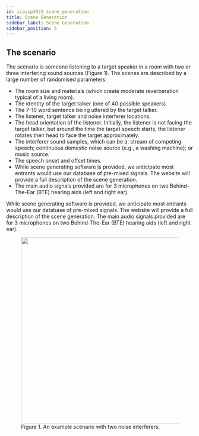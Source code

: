 ```yaml
---
id: icassp2023_scene_generation
title: Scene Generation
sidebar_label: Scene Generation
sidebar_position: 5
---
```



## The scenario
The scenario is someone listening to a target speaker in a room with two or three interfering sound sources (Figure 1). The scenes are described by a large number of randomised parameters:
- The room size and materials (which create moderate reverberation typical of a living room).
- The identity of the target talker (one of 40 possible speakers).
- The 7-10 word sentence being uttered by the target talker.
- The listener, target talker and noise interferer locations.
- The head orientation of the listener. Initially, the listener is not facing the target talker, but around the time the target speech starts, the listener rotates their head to face the target approximately.
- The interferer sound samples, which can be a: stream of competing speech; continuous domestic noise source (e.g., a washing machine); or music source.
- The speech onset and offset times.
- While scene generating software is provided, we anticipate most entrants would use our database of pre-mixed signals. The website will provide a full description of the scene generation.
- The main audio signals provided are for 3 microphones on two Behind-The-Ear (BTE) hearing aids (left and right ear).

While scene generating software is provided, we anticipate most entrants would use our database of pre-mixed signals. The website will provide a full description of the scene generation.
The main audio signals provided are for 3 microphones on two Behind-The-Ear (BTE) hearing aids (left and right ear).

<figure id="fig1">
<img width="500" src={useBaseUrl('/img/ICASSP2023/room.png')} />
<figcaption>Figure 1.  An example scenario with two noise interferers.
</figcaption>
</figure>
